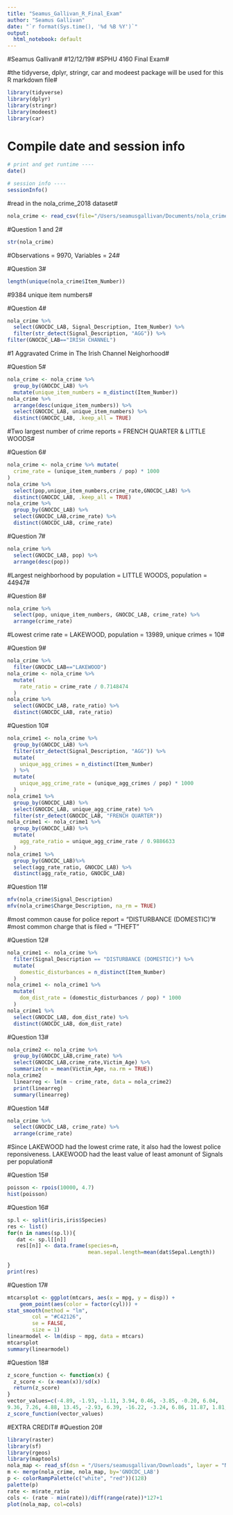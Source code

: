 ```yaml
---
title: "Seamus_Gallivan_R_Final_Exam"
author: "Seamus Gallivan"
date: "`r format(Sys.time(), '%d %B %Y')`"
output:
  html_notebook: default
---
```

#Seamus Gallivan#
#12/12/19#
#SPHU 4160 Final Exam#

#the tidyverse, dplyr, stringr, car and modeest package will be used for this R markdown file#
```r
library(tidyverse)
library(dplyr)
library(stringr)
library(modeest)
library(car)
```
# Compile date and session info#
```r
# print and get runtime ----
date()

# session info ----
sessionInfo()
```

#read in the nola_crime_2018 dataset#
```r
nola_crime <- read_csv(file="/Users/seamusgallivan/Documents/nola_crime_2018.csv")
```
#Question 1 and 2#
```r
str(nola_crime)
```
#Observations = 9970, Variables = 24#

#Question 3#
```r
length(unique(nola_crime$Item_Number))
```
#9384 unique item numbers#

#Question 4#
```r
nola_crime %>% 
  select(GNOCDC_LAB, Signal_Description, Item_Number) %>%
  filter(str_detect(Signal_Description, "AGG")) %>%
filter(GNOCDC_LAB=="IRISH CHANNEL")
```
#1 Aggravated Crime in The Irish Channel Neighorhood#

#Question 5#
```r
nola_crime <- nola_crime %>% 
  group_by(GNOCDC_LAB) %>%
  mutate(unique_item_numbers = n_distinct(Item_Number)) 
nola_crime %>%
  arrange(desc(unique_item_numbers)) %>%
  select(GNOCDC_LAB, unique_item_numbers) %>%
  distinct(GNOCDC_LAB, .keep_all = TRUE) 
```
#Two largest number of crime reports = FRENCH QUARTER & LITTLE WOODS#

#Question 6#
```r
nola_crime <- nola_crime %>% mutate(
  crime_rate = (unique_item_numbers / pop) * 1000
)
nola_crime %>%
  select(pop,unique_item_numbers,crime_rate,GNOCDC_LAB) %>%
  distinct(GNOCDC_LAB, .keep_all = TRUE) 
nola_crime %>%
  group_by(GNOCDC_LAB) %>%
  select(GNOCDC_LAB,crime_rate) %>%
  distinct(GNOCDC_LAB, crime_rate)
```

#Question 7#
```r
nola_crime %>%
  select(GNOCDC_LAB, pop) %>%
  arrange(desc(pop))
```
#Largest neighborhood by population = LITTLE WOODS, population = 44947#

#Question 8#
```r
nola_crime %>%
  select(pop, unique_item_numbers, GNOCDC_LAB, crime_rate) %>%
  arrange(crime_rate)
```
#Lowest crime rate = LAKEWOOD, population = 13989, unique crimes = 10#

#Question 9#
```r
nola_crime %>%
  filter(GNOCDC_LAB=="LAKEWOOD")
nola_crime <- nola_crime %>% 
  mutate(
    rate_ratio = crime_rate / 0.7148474
  )
nola_crime %>%
  select(GNOCDC_LAB, rate_ratio) %>%
  distinct(GNOCDC_LAB, rate_ratio)
```
#Question 10#
```r
nola_crime1 <- nola_crime %>%
  group_by(GNOCDC_LAB) %>%
  filter(str_detect(Signal_Description, "AGG")) %>%
  mutate(
    unique_agg_crimes = n_distinct(Item_Number)
  ) %>%
  mutate(
    unique_agg_crime_rate = (unique_agg_crimes / pop) * 1000
  ) 
nola_crime1 %>%
  group_by(GNOCDC_LAB) %>%
  select(GNOCDC_LAB, unique_agg_crime_rate) %>%
  filter(str_detect(GNOCDC_LAB, "FRENCH QUARTER"))
nola_crime1 <- nola_crime1 %>% 
  group_by(GNOCDC_LAB) %>%
  mutate(
    agg_rate_ratio = unique_agg_crime_rate / 0.9886633
  )
nola_crime1 %>%
  group_by(GNOCDC_LAB)%>%
  select(agg_rate_ratio, GNOCDC_LAB) %>%
  distinct(agg_rate_ratio, GNOCDC_LAB)
```
#Question 11#
```r
mfv(nola_crime$Signal_Description)
mfv(nola_crime$Charge_Description, na_rm = TRUE)
```
#most common cause for police report = "DISTURBANCE (DOMESTIC)"#
#most common charge that is filed = "THEFT"

#Question 12#
```r
nola_crime1 <- nola_crime %>%
  filter(Signal_Description == "DISTURBANCE (DOMESTIC)") %>%
  mutate(
    domestic_disturbances = n_distinct(Item_Number)
  )
nola_crime1 <- nola_crime1 %>%
  mutate(
    dom_dist_rate = (domestic_disturbances / pop) * 1000
  )
nola_crime1 %>%
  select(GNOCDC_LAB, dom_dist_rate) %>%
  distinct(GNOCDC_LAB, dom_dist_rate)
```
#Question 13#
```r
nola_crime2 <- nola_crime %>%
  group_by(GNOCDC_LAB,crime_rate) %>% 
  select(GNOCDC_LAB,crime_rate,Victim_Age) %>%
  summarize(m = mean(Victim_Age, na.rm = TRUE))
nola_crime2
  linearreg <- lm(m ~ crime_rate, data = nola_crime2)
  print(linearreg)
  summary(linearreg)
```
#Question 14#
```r
nola_crime %>%
  select(GNOCDC_LAB, crime_rate) %>%
  arrange(crime_rate)
```
#Since LAKEWOOD had the lowest crime rate, it also had the lowest police reponsiveness. LAKEWOOD had the least value of least amonunt of Signals per population#

#Question 15#
```r
poisson <- rpois(10000, 4.7)
hist(poisson)
```
#Question 16#
```r
sp.l <- split(iris,iris$Species)
res <- list()
for(n in names(sp.l)){   
   dat <- sp.l[[n]] 
   res[[n]] <- data.frame(species=n,
                          mean.sepal.length=mean(dat$Sepal.Length))
                          
}
print(res)
```
#Question 17#
```r
mtcarsplot <- ggplot(mtcars, aes(x = mpg, y = disp)) +
    geom_point(aes(color = factor(cyl))) +
stat_smooth(method = "lm",
        col = "#C42126",
        se = FALSE,
        size = 1)
linearmodel <- lm(disp ~ mpg, data = mtcars)
mtcarsplot
summary(linearmodel)
```
#Question 18#
```r
z_score_function <- function(x) {
  z_score <- (x-mean(x))/sd(x)
  return(z_score)
}
vector_values=c(-4.89, -1.93, -1.11, 3.94, 0.46, -3.85, -0.20, 6.04,
9.36, 7.26, 4.88, 13.45, -2.93, 6.39, -16.22, -3.24, 6.86, 11.87, 1.81, -2.54)
z_score_function(vector_values)
```
#EXTRA CREDIT#
#Question 20#
```r
library(raster)
library(sf)
library(rgeos)
library(maptools)
nola_map <- read_sf(dsn = "/Users/seamusgallivan/Downloads", layer = "Neighborhood_Statistical_Areas")
m <- merge(nola_crime, nola_map, by='GNOCDC_LAB')
p <- colorRampPalette(c("white", "red"))(128)
palette(p)
rate <- m$rate_ratio
cols <- (rate - min(rate))/diff(range(rate))*127+1
plot(nola_map, col=cols)
```

